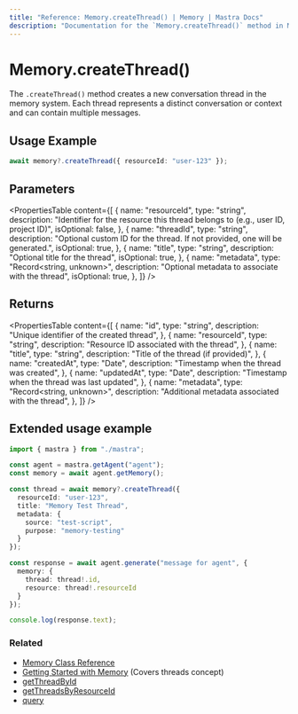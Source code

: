 ```yaml
---
title: "Reference: Memory.createThread() | Memory | Mastra Docs"
description: "Documentation for the `Memory.createThread()` method in Mastra, which creates a new conversation thread in the memory system."
---
```


# Memory.createThread()

The `.createThread()` method creates a new conversation thread in the memory system. Each thread represents a distinct conversation or context and can contain multiple messages.

## Usage Example

```typescript copy
await memory?.createThread({ resourceId: "user-123" });
```

## Parameters

<PropertiesTable
  content={[
    {
      name: "resourceId",
      type: "string",
      description:
        "Identifier for the resource this thread belongs to (e.g., user ID, project ID)",
      isOptional: false,
    },
    {
      name: "threadId",
      type: "string",
      description:
        "Optional custom ID for the thread. If not provided, one will be generated.",
      isOptional: true,
    },
    {
      name: "title",
      type: "string",
      description: "Optional title for the thread",
      isOptional: true,
    },
    {
      name: "metadata",
      type: "Record<string, unknown>",
      description: "Optional metadata to associate with the thread",
      isOptional: true,
    },
  ]}
/>

## Returns

<PropertiesTable
  content={[
    {
      name: "id",
      type: "string",
      description: "Unique identifier of the created thread",
    },
    {
      name: "resourceId",
      type: "string",
      description: "Resource ID associated with the thread",
    },
    {
      name: "title",
      type: "string",
      description: "Title of the thread (if provided)",
    },
    {
      name: "createdAt",
      type: "Date",
      description: "Timestamp when the thread was created",
    },
    {
      name: "updatedAt",
      type: "Date",
      description: "Timestamp when the thread was last updated",
    },
    {
      name: "metadata",
      type: "Record<string, unknown>",
      description: "Additional metadata associated with the thread",
    },
  ]}
/>

## Extended usage example

```typescript title="src/test-memory.ts" showLineNumbers copy
import { mastra } from "./mastra";

const agent = mastra.getAgent("agent");
const memory = await agent.getMemory();

const thread = await memory?.createThread({
  resourceId: "user-123",
  title: "Memory Test Thread",
  metadata: {
    source: "test-script",
    purpose: "memory-testing"
  }
});

const response = await agent.generate("message for agent", {
  memory: {
    thread: thread!.id,
    resource: thread!.resourceId
  }
});

console.log(response.text);
```

### Related

- [Memory Class Reference](/reference/memory/memory-class)
- [Getting Started with Memory](/docs/memory/overview) (Covers threads concept)
- [getThreadById](/reference/memory/getThreadById)
- [getThreadsByResourceId](/reference/memory/getThreadsByResourceId)
- [query](/reference/memory/query)
